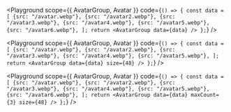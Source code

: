 
<Playground
  scope={{ AvatarGroup, Avatar }}
  code={`() => {
  const data = [
    {src: "/avatar.webp"},
    {src: "/avatar2.webp"},
    {src: "/avatar3.webp"},
    {src: "/avatar4.webp"},
    {src: "/avatar5.webp"},
    {src: "/avatar6.webp"},
  ];
  return <AvatarGroup data={data} />
};`}
/>

<Playground
  scope={{ AvatarGroup, Avatar }}
  code={`() => {
  const data = [
    {src: "/avatar.webp"},
    {src: "/avatar2.webp"},
    {src: "/avatar3.webp"},
    {src: "/avatar4.webp"},
    {src: "/avatar5.webp"},
  ];
  return <AvatarGroup data={data} size={48} />
};`}
/>

<Playground
  scope={{ AvatarGroup, Avatar }}
  code={`() => {
  const data = [
    {src: "/avatar.webp"},
    {src: "/avatar2.webp"},
    {src: "/avatar3.webp"},
    {src: "/avatar4.webp"},
    {src: "/avatar5.webp"},
    {src: "/avatar6.webp"},
  ];
  return <AvatarGroup data={data} maxCount={3} size={48} />
};`}
/>
